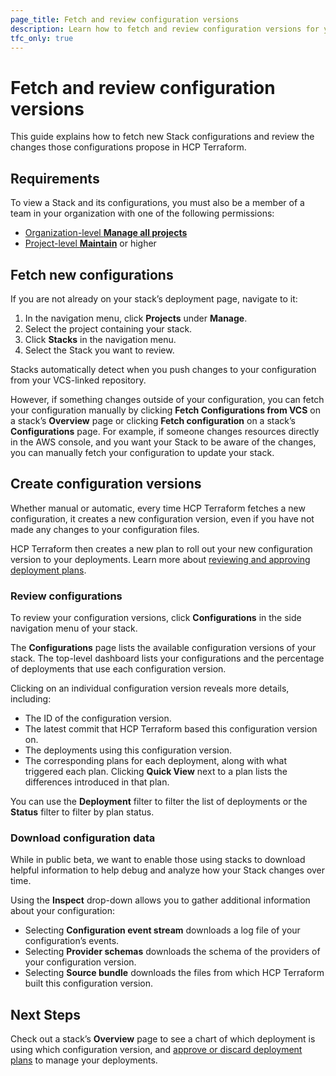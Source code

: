 ```yaml
---
page_title: Fetch and review configuration versions
description: Learn how to fetch and review configuration versions for your stacks in HCP Terraform.
tfc_only: true
---
```


# Fetch and review configuration versions

This guide explains how to fetch new Stack configurations and review the changes those configurations propose in HCP Terraform.

## Requirements

To view a Stack and its configurations, you must also be a member of a team in your organization with one of the following permissions:
* [Organization-level **Manage all projects**](/terraform/cloud-docs/users-teams-organizations/permissions#manage-all-projects)
* [Project-level **Maintain**](/terraform/cloud-docs/users-teams-organizations/permissions#read) or higher

## Fetch new configurations

If you are not already on your stack’s deployment page, navigate to it:

1. In the navigation menu, click **Projects** under **Manage**.  
1. Select the project containing your stack.  
1. Click **Stacks** in the navigation menu.  
1. Select the Stack you want to review.

Stacks automatically detect when you push changes to your configuration from your VCS-linked repository. 

However, if something changes outside of your configuration, you can fetch your configuration manually by clicking **Fetch Configurations from VCS** on a stack’s **Overview** page or clicking **Fetch configuration** on a stack’s **Configurations** page. For example, if someone changes resources directly in the AWS console, and you want your Stack to be aware of the changes, you can manually fetch your configuration to update your stack.

## Create configuration versions

Whether manual or automatic, every time HCP Terraform fetches a new configuration, it creates a new configuration version, even if you have not made any changes to your configuration files.

HCP Terraform then creates a new plan to roll out your new configuration version to your deployments. Learn more about [reviewing and approving deployment plans](/terraform/cloud-docs/stacks/deploy/plans). 

### Review configurations

To review your configuration versions, click **Configurations** in the side navigation menu of your stack.

The **Configurations** page lists the available configuration versions of your stack. The top-level dashboard lists your configurations and the percentage of deployments that use each configuration version.

Clicking on an individual configuration version reveals more details, including:

* The ID of the configuration version.  
* The latest commit that HCP Terraform based this configuration version on.  
* The deployments using this configuration version.  
* The corresponding plans for each deployment, along with what triggered each plan. Clicking **Quick View** next to a plan lists the differences introduced in that plan.

You can use the **Deployment** filter to filter the list of deployments or the **Status** filter to filter by plan status.

### Download configuration data

While in public beta, we want to enable those using stacks to download helpful information to help debug and analyze how your Stack changes over time.  

Using the  **Inspect** drop-down allows you to gather additional information about your configuration:

* Selecting **Configuration event stream** downloads a log file of your configuration’s events.  
* Selecting **Provider schemas** downloads the schema of the providers of your configuration version.   
* Selecting **Source bundle** downloads the files from which HCP Terraform built this configuration version.

## Next Steps

Check out a stack’s **Overview** page to see a chart of which deployment is using which configuration version, and [approve or discard deployment plans](/terraform/language/stacks/review-plans) to manage your deployments.  